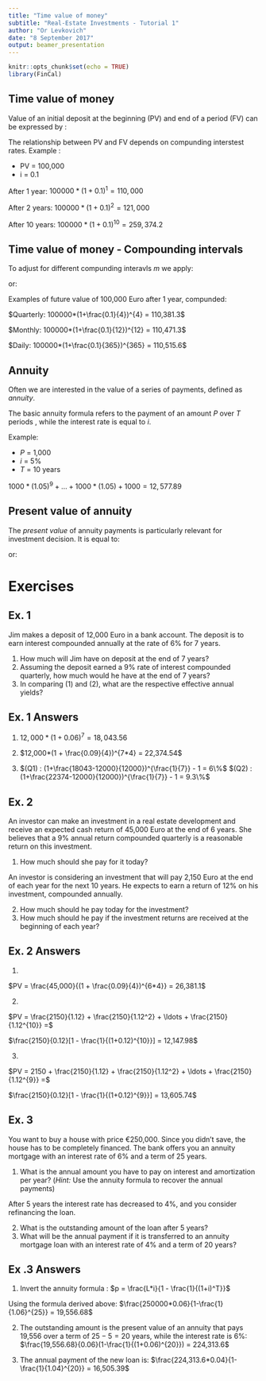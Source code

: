 ```yaml
---
title: "Time value of money"
subtitle: "Real-Estate Investments - Tutorial 1"
author: "Or Levkovich"
date: "8 September 2017"
output: beamer_presentation
---
```


```r
knitr::opts_chunk$set(echo = TRUE)
library(FinCal)
```



## Time value of money

Value of an initial deposit at the beginning (PV) and end of a period (FV) can be expressed by :

\begin{equation*}
FV = PV*(1+i)^T
\end{equation*}

The relationship between PV and FV depends on compunding interstest rates. Example : 

* PV = 100,000
* i = 0.1

After 1 year: $100000*(1+0.1)^1 = 110,000$

After 2 years: $100000*(1+0.1)^2 = 121,000$

After 10 years: $100000*(1+0.1)^{10} = 259,374.2$


## Time value of money - Compounding intervals

To adjust for different compunding interavls $m$ we apply:

\begin{equation*}
FV = PV*(1+\frac{i}{m})^{T*m}
\end{equation*}

or: 

\begin{equation*}
PV = \frac{FV}{(1+\frac{i}{m})^{T*m}}
\end{equation*}

Examples of future value of 100,000 Euro after 1 year, compunded:

$Quarterly: 100000*(1+\frac{0.1}{4})^{4} = 110,381.3$

$Monthly: 100000*(1+\frac{0.1}{12})^{12} = 110,471.3$

$Daily: 100000*(1+\frac{0.1}{365})^{365} = 110,515.6$


## Annuity

Often we are interested in the value of a series of payments, defined as *annuity*. 

The basic annuity formula refers to the payment of an amount $P$ over $T$ periods , while the interest rate is equal to $i$. 

\begin{equation*}
FV = P(1+i)^{T-1} + P(1+i)^{T-2} + \ldots + P(1+i) + P
\end{equation*}

Example:

* $P$ = 1,000
* $i$ = 5%
* $T$ = 10 years 

$1000*(1.05)^{9} + \ldots + 1000*(1.05) +1000 = 12,577.89$



## Present value of annuity

The *present value* of annuity payments is particularly relevant for investment decision. It is equal to:

\begin{equation*}
L = \frac{P}{(1+i)} + \frac{P}{(1+i)^2} + \ldots + \frac{P}{(1+i)^T}
\end{equation*}

or:

\begin{equation*}
L = \frac{P}{i}(1 - \frac{1}{(1+i)^T})
\end{equation*}

# Exercises

## Ex. 1

Jim makes a deposit of 12,000 Euro in a bank account. The deposit is to earn interest compounded annually at the rate of 6% for 7 years.

1. How much will Jim have on deposit at the end of 7 years?
2. Assuming the deposit earned a 9% rate of interest compounded quarterly, how much would he have at the end of 7 years?
3. In comparing (1) and (2), what are the respective effective annual yields?

## Ex. 1 Answers

1. 
$12,000*(1 + 0.06)^7 = 18,043.56$

2. 
$12,000*(1 + \frac{0.09}{4})^{7*4}  = 22,374.54$

3.  
$(Q1) : (1+\frac{18043-12000}{12000})^{\frac{1}{7}} - 1 = 6\%$
$(Q2) : (1+\frac{22374-12000}{12000})^{\frac{1}{7}} - 1 = 9.3\%$  


## Ex. 2

An investor can make an investment in a real estate development and receive an expected cash return of 45,000 Euro at the end of 6 years. She believes that a 9% annual return compounded quarterly is a reasonable return on this investment. 

1. How much should she pay for it today?

An investor is considering an investment that will pay 2,150 Euro at the end of each year for the next 10 years. He expects to earn a return of 12% on his investment, compounded annually. 

2. How much should he pay today for the investment? 
3. How much should he pay if the investment returns are received at the beginning of each year?



## Ex. 2 Answers

1. 

$PV = \frac{45,000}{(1 + \frac{0.09}{4})^{6*4}} = 26,381.1$ 

2. 

$PV = \frac{2150}{1.12} + \frac{2150}{1.12^2} + \ldots + \frac{2150}{1.12^{10}} =$

$\frac{2150}{0.12}[1 - \frac{1}{(1+0.12)^{10}}] = 12,147.98$

3. 

$PV = 2150 + \frac{2150}{1.12} + \frac{2150}{1.12^2} + \ldots + \frac{2150}{1.12^{9}} =$

$\frac{2150}{0.12}[1 - \frac{1}{(1+0.12)^{9}}] = 13,605.74$



## Ex. 3 

You want to buy a house with price €250,000. Since you didn’t save, the house has to be completely financed. The bank offers you an annuity mortgage with an interest rate of 6% and a term of 25 years.

1. What is the annual amount you have to pay on interest and amortization per year? (*Hint:* Use the annuity formula to recover the annual payments)

After 5 years the interest rate has decreased to 4%, and you consider refinancing the loan. 

2. What is the outstanding amount of the loan after 5 years? 
3. What will be the annual payment if it is transferred to an annuity mortgage loan with an interest rate of 4% and a term of 20 years?

## Ex .3 Answers

1. Invert the annuity formula : 
$p = \frac{L*i}{1 - \frac{1}{(1+i)^T}}$

Using the formula derived above:
$\frac{250000*0.06}{1-\frac{1}{1.06}^{25}} = 19,556.68$ 

2. The outstanding amount is the present value of an annuity that pays 19,556 over a term of $25-5=20$ years, while the interest rate is 6%:
$\frac{19,556.68}{0.06}(1-\frac{1}{(1+0.06)^{20}}) = 224,313.6$ 

3. The annual payment of the new loan is: 
$\frac{224,313.6*0.04}{1-\frac{1}{1.04}^{20}} = 16,505.39$

